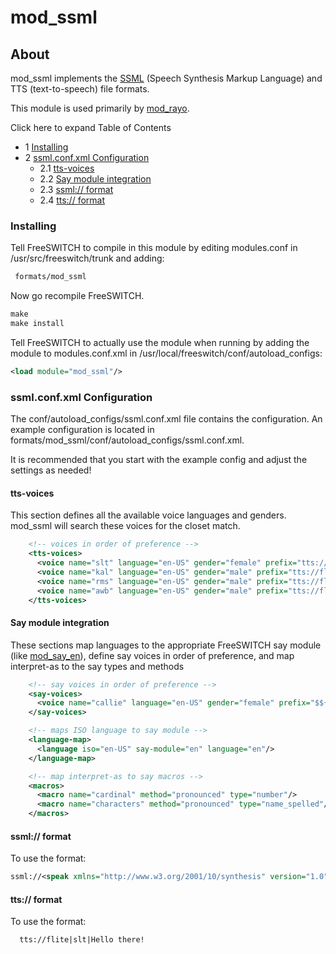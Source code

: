 
# mod_ssml 

 

## About

mod\_ssml implements the [SSML](http://www.w3.org/TR/speech-synthesis/) (Speech Synthesis Markup Language) and TTS (text-to-speech) file formats.

This module is used primarily by [mod\_rayo](./mod_rayo_3375450.mdx#about).

Click here to expand Table of Contents

* 1 [Installing](#installing-)
* 2 [ssml.conf.xml Configuration](#ssmlconfxml-configuration)  
   * 2.1 [tts-voices](#tts-voices)  
   * 2.2 [Say module integration](#say-module-integration)  
   * 2.3 [ssml:// format](#ssml-format)  
   * 2.4 [tts:// format](#ssml-format)

### Installing 

Tell FreeSWITCH to compile in this module by editing modules.conf in /usr/src/freeswitch/trunk and adding:

```xml
 formats/mod_ssml
```

Now go recompile FreeSWITCH.

```xml
make
make install
```

Tell FreeSWITCH to actually use the module when running by adding the module to modules.conf.xml in /usr/local/freeswitch/conf/autoload\_configs:

```xml
<load module="mod_ssml"/>
```

### ssml.conf.xml Configuration

The conf/autoload\_configs/ssml.conf.xml file contains the configuration. An example configuration is located in formats/mod\_ssml/conf/autoload\_configs/ssml.conf.xml.

It is recommended that you start with the example config and adjust the settings as needed!

#### tts-voices

This section defines all the available voice languages and genders. mod\_ssml will search these voices for the closet match.

```xml
    <!-- voices in order of preference -->
    <tts-voices>
      <voice name="slt" language="en-US" gender="female" prefix="tts://flite|slt|"/>
      <voice name="kal" language="en-US" gender="male" prefix="tts://flite|kal|"/>
      <voice name="rms" language="en-US" gender="male" prefix="tts://flite|rms|"/>
      <voice name="awb" language="en-US" gender="male" prefix="tts://flite|awb|"/>
    </tts-voices>
```

#### Say module integration

These sections map languages to the appropriate FreeSWITCH say module (like [mod\_say\_en](https://70.169.193.216/index.php?title=Mod%5Fsay%5Fen&action=edit&redlink=1 "Mod say en (page does not exist)")), define say voices in order of preference, and map interpret-as to the say types and methods

```xml
    <!-- say voices in order of preference -->
    <say-voices>
      <voice name="callie" language="en-US" gender="female" prefix="$${sounds_dir}/en/us/callie/"/>
    </say-voices>

    <!-- maps ISO language to say module -->
    <language-map>
      <language iso="en-US" say-module="en" language="en"/>
    </language-map>

    <!-- map interpret-as to say macros -->
    <macros>
      <macro name="cardinal" method="pronounced" type="number"/>
      <macro name="characters" method="pronounced" type="name_spelled"/>
    </macros>
```

#### ssml:// format

To use the format:

```xml
ssml://<speak xmlns="http://www.w3.org/2001/10/synthesis" version="1.0" xml:lang="en-US"><p>Hello there!</p></speak>
```

#### tts:// format

To use the format:

```xml
  tts://flite|slt|Hello there!
```


